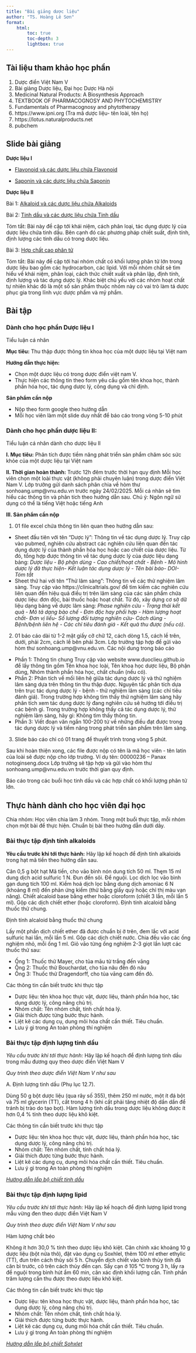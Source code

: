 ```yaml
---
title: "Bài giảng dược liệu"
author: "TS. Hoàng Lê Sơn"
format: 
    html: 
        toc: true
        toc-depth: 3
        lightbox: true
---
```

## Tài liệu tham khảo học phần 

1. Dược điển Việt Nam V
2. Bài giảng Dược liệu, Đại học Dược Hà nội
3. Medicinal Natural Products: A Biosynthesis Approach
4. TEXTBOOK OF PHARMACOGNOSY AND PHYTOCHEMISTRY
5. Fundamentals of Pharmacognosy and phytotherapy
6. https://www.ipni.org (Tra mã dược liệu- tên loài, tên họ)
7. https://lotus.naturalproducts.net
8. pubchem

## Slide bài giảng 

**Dược liệu I**

- [Flavonoid và các dược liệu chứa Flavonoid](../Duoc_lieu/flavonoids.qmd)

- [Saponin và các dược liệu chứa Saponin](../Duoc_lieu/saponin.qmd)

**Dược liệu II**

Bài 1: [Alkaloid và các dược liệu chứa Alkaloids](../Duoc_lieu/alkaloid.qmd)

Bài 2: [Tinh dầu và các dược liệu chứa Tinh dầu](../Duoc_lieu/Tinhdau.qmd)

Tóm tắt: Bài này đề cập tới khái niệm, cách phân loại, tác dụng dược lý của dược liệu chứa tinh dầu. Bên cạnh đó các phương pháp chiết suất, định tính, định lượng các tinh dầu có trong dược liệu. 

Bài 3: [Hợp chất cao phân tử](../Duoc_lieu/Macro.qmd)

Tóm tắt: Bài này đề cập tới hai nhóm chất có khối lượng phân tử lớn trong dược liệu bao gồm các hydrocarbon, các lipid. Với mỗi nhóm chất sẽ tìm hiểu về khái niệm, phân loại, cách thức chiết xuất và phân lập, định tính, định lượng và tác dụng dược lý. Khác biệt chủ yếu với các nhóm hoạt chất tự nhiên khác đó là một số sản phẩm thuộc nhóm này có vai trò làm tá dược phục gia trong lĩnh vực dược phẩm và mỹ phẩm. 

## Bài tập

### Dành cho học phần Dược liệu I

Tiểu luận cá nhân

**Mục tiêu:** Thu thập được thông tin khoa học của một dược liệu tại Việt nam

**Hướng dẫn thực hiện:**

- Chọn một dược liệu có trong dược điển việt nam V.
- Thực hiện các thông tin theo form yêu cầu gồm tên khoa học, thành phần hóa học, tác dụng dược lý, công dụng và chỉ định.

**Sản phẩm cần nộp**

- Nộp theo form google theo hướng dẫn
- Mỗi học viên làm một slide duy nhất để báo cáo trong vòng 5-10 phút

### Dành cho học phần dược liệu II:

Tiểu luận cá nhân dành cho dược liệu II

**I. Mục tiêu:** Phân tích được tiềm năng phát triển sản phẩm chăm sóc sức khỏe của một dược liệu tại Việt nam

**II. Thời gian hoàn thành:** Trước 12h đêm trước thời hạn quy định
Mỗi học viên  chọn một loài thực vật (không phải chuyên luận) trong dược điển Việt Nam V. Lớp trưởng gửi danh sách phân chia về hòm thư sonhoang.ump@vnu.edu.vn trước ngày 24/02/2025. 
Mỗi cá nhân sẽ tìm hiểu các thông tin và phân tích theo hướng dẫn sau. Chú ý: Ngôn ngữ sử dụng có thể là tiếng Việt hoặc tiếng Anh

**III. Sản phẩm cần nộp**

1. 01 file excel chứa thông tin liên quan theo hướng dẫn sau:

- Sheet đầu tiên với tên "Dược lý": Thông tin về tác dụng dược lý. Truy cập vào pubmed, nghiên cứu abstract các nghiên cứu liên quan đến tác dụng dược lý của thành phần hóa học hoặc cao chiết của dược liệu. Từ đó, tổng hợp được thông tin về tác dụng dược lý của dược liệu dạng bảng: *Dược liệu - Bộ phận dùng - Cao chiết/hoạt chất - Bệnh - Mô hình dược lý đã thực hiện- Kết luận tác dụng dược lý - Tên bài báo- DOI- Tóm tắt*
- Sheet thứ hai với tên "Thử lâm sàng": Thông tin về các thử nghiệm lâm sàng. Truy cập vào https://clinicaltrials.gov/ để tìm kiếm các nghiên cứu liên quan đến hiệu quả điều trị trên lâm sàng của các sản phẩm chứa dược liệu: đơn độc, bài thuốc hoặc hoạt chất. Từ đó, xây dựng cơ sở dữ liệu dạng bảng về dược lâm sàng: *Phase nghiên cứu - Trạng thái kết quả - Mô tả dạng bào chế - Đơn độc hay phối hợp - Hàm lượng hoạt chất- Đơn vị liều- Số lượng đối tượng nghiên cứu-  Cách dùng - Bệnh/bệnh liên hệ - Các chỉ tiêu đánh giá - Kết quả thu được (nếu có)*.

2. 01 báo cáo dài từ 1-2 mặt giấy cỡ chữ 12, cách dòng 1.5, cách lề trên, dưới, phải 2cm, cách lề bên phải 3cm. Lớp trưởng tập hợp để gửi vào hòm thư sonhoang.ump@vnu.edu.vn. Các nội dung trong báo cáo 

- Phần 1: Thông tin chung Truy cập vào website www.duoclieu.github.io để lấy thông tin gồm Tên khoa học loài, Tên khoa học dược liệu, Bộ phận dùng, Nhóm thành phần hóa học, chất chuẩn (nếu có). 
- Phần 2: Phân tích về mối liên hệ giữa tác dụng dược lý và thử nghiệm lâm sàng dựa trên thông tin thu thập được. Nguyên tắc phân tích dựa trên trục tác dụng dược lý - bệnh - thử nghiệm lâm sàng (các chỉ tiêu đánh giá). Trong trường hợp không tìm thấy thử nghiệm lâm sàng hãy phân tích xem tác dụng dược lý đang nghiên cứu sẽ hướng tới điều trị các bệnh gì. Trong trường hợp không thấy cả tác dụng dược lý, thử nghiệm lâm sàng, hãy gi: Không tìm thấy thông tin.
- Phần 3: Viết đoạn văn ngắn 100-200 từ về những điều đạt được trong tác dụng dược lý và tiềm năng trong phát triển sản phẩm trên lâm sàng.

3. Slide báo cáo chỉ có 01 trang để thuyết trình trong vòng 5 phút. 

Sau khi hoàn thiện xong, các file được nộp có tên là mã học viên - tên latin của loài sẽ được nộp cho lớp trưởng. Ví dụ tên: 00000236 – Panax notoginseng.docx Lớp trưởng sẽ tập hợp và gửi vào hòm thư sonhoang.ump@vnu.edu.vn trước thời gian quy định. 

Báo cáo trong các buổi học tinh dầu và các hợp chất có khối lượng phân tử lớn. 


## Thực hành dành cho học viên  đại học

Chia nhóm: Học viên chia làm 3 nhóm.  Trong một buổi thực tập, mỗi nhóm chọn một bài để thực hiện. Chuẩn bị bài theo hướng dẫn dưới dây.


### Bài thực tập định tính alkaloids


**Yêu cầu trước khi tới thực hành:** Hãy lập kế hoạch để định tính alkaloids trong hạt mã tiền theo hướng dẫn sau. 

Cân 0,5 g bột hạt Mã tiền, cho vāo bình nón dung tích 50 ml. Thęm 15 ml dung dịch acid sulfuric 1 N. Ðun đến sôi. Ðể nguội. Lọc dịch lọc vāo bình gạn dung tích 100 ml. Kiềm hoá dịch lọc bằng dung dịch amoniac 6 N (khoảng 8 ml) đến phản ứng kiềm (thử bằng giấy quỳ hoặc chỉ thị màu vạn năng). Chiết alcaloid base bằng ether hoặc cloroform (chiết 3 lần, mỗi lần 5 ml). Gộp các dịch chiết ether (hoặc cloroform). Định tính alcaloid bằng thuốc thử chung.

Ðịnh tính alcaloid bằng thuốc thử chung

Lấy một phần dịch chiết ether đã  được chuẩn bị ở trên, đem lắc với acid sulfuric hai lần, mỗi lần 5 ml. Gộp các dịch chiết nước. Chia đều vāo các ống nghiệm nhỏ, mỗi ống 1 ml. Giỏ vāo từng ống nghiệm 2-3 giọt lần lượt các thuốc thử sau:       

- Ống 1: Thuốc thử Mayer, cho tủa māu từ trắng đến vāng
- Ống 2: Thuốc thử Bouchardat, cho tủa nâu đến đỏ nâu
- Ống 3: Thuốc thử Dragendorff, cho tủa vāng cam đến đỏ.

Các thông tin cần biết trước khi thực tập 

- Dược liệu: tên khoa học thực vật, dược liệu, thành phần hóa học, tác dụng dược lý, công năng chủ trị.
- Nhóm chất: Tên nhóm chất, tính chất hóa lý.
- Giải thích được từng bước thực hành.
- Liệt kê các dụng cụ, dung môi hóa chất cần thiết. Tiêu chuẩn.
- Lưu ý gì trong An toàn phòng thí nghiệm

### Bài thực tập định lượng tinh dầu


*Yêu cầu trước khi tới thực hành:* Hãy lập kế hoạch để định lượng tinh dầu trong mẫu đương quy theo dược điển Việt Nam V

*Quy trình theo dược điển Việt Nam V như sau*

A. Định lượng tinh dầu (Phụ lục 12.7).

Dùng 50 g bột dược liệu (qua rây số 355), thêm 250 ml nước, một ít đá bột và 75 ml glycerin (TT), cất trong 4 h (khi cất phải tăng nhiệt độ dần dần để tránh bị trào do tạo bọt). Hàm lượng tinh dầu trong dược liệu không được ít hơn 0,4 % tính theo dược liệu khô kiệt.

Các thông tin cần biết trước khi thực tập 

- Dược liệu: tên khoa học thực vật, dược liệu, thành phần hóa học, tác dụng dược lý, công năng chủ trị.
- Nhóm chất: Tên nhóm chất, tính chất hóa lý.
- Giải thích được từng bước thực hành.
- Liệt kê các dụng cụ, dung môi hóa chất cần thiết. Tiêu chuẩn.
- Lưu ý gì trong An toàn phòng thí nghiệm


[*Hướng dẫn lắp bộ chiết tinh dầu*](https://youtu.be/_5vCT-mvGok)

### Bài thực tập định lượng lipid

*Yêu cầu trước khi tới thực hành:* Hãy lập kế hoạch để định lượng lipid trong mẫu vừng đen theo dược điển Việt Nam V

*Quy trình theo dược điển Việt Nam V như sau*

Hàm lượng chất béo

Không ít hơn 30,0 % tính theo dược liệu khô kiệt. Cân chính xác khoảng 10 g dược liệu (bột nửa thô), đặt vào dụng cụ Soxhlel, thêm 100 ml ether ethylic (TT), đun trên cách thủy sôi 5 h. Chuyển dịch chiết vào bình thủy tinh đã cân bì trước, cô trên cách thủy đến cạn. Sấy cạn ở 105 °C trong 3 h, lấy ra để nguội trong bình hút ẩm 60 min, cân xác định khối lượng cắn. Tính phần trăm lượng cắn thu được theo dược liệu khô kiệt.

Các thông tin cần biết trước khi thực tập 

- Dược liệu: tên khoa học thực vật, dược liệu, thành phần hóa học, tác dụng dược lý, công năng chủ trị.
- Nhóm chất: Tên nhóm chất, tính chất hóa lý.
- Giải thích được từng bước thực hành.
- Liệt kê các dụng cụ, dung môi hóa chất cần thiết. Tiêu chuẩn.
- Lưu ý gì trong An toàn phòng thí nghiệm

[*Hướng dẫn lắp bộ chiết Sohxlet*](https://youtu.be/_5vCT-mvGok)
